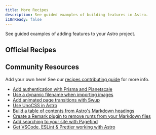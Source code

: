 ```yaml
---
title: More Recipes
description: See guided examples of building features in Astro.
i18nReady: false
---
```



See guided examples of adding features to your Astro project.


## Official Recipes

<RecipesNav />

## Community Resources

Add your own here! See our [recipes contributing guide](https://github.com/withastro/docs/blob/main/RECIPES.md) for more info.

- [Add authentication with Prisma and Planetscale](https://www.thomasledoux.be/blog/authentication-astro-prisma-planetscale)
- [Use a dynamic filename when importing images](https://vaihe.com/blog/astro/astro-dynamic-image-prop/)
- [Add animated page transitions with Swup](https://navillus.dev/blog/astro-plus-swup)
- [Use UnoCSS in Astro](https://www.elian.codes/blog/23-02-11-implementing-unocss-in-astro/)
- [Build a table of contents from Astro's Markdown headings](https://kld.dev/building-table-of-contents/)
- [Create a Remark plugin to remove runts from your Markdown files](https://eatmon.co/blog/remove-runts-markdown/)
- [Add searching to your site with Pagefind](https://blog.otterlord.dev/post/astro-search/)
- [Get VSCode, ESLint & Prettier working with Astro](https://patheticgeek.dev/blog/astro-prettier-eslint-vscode)
